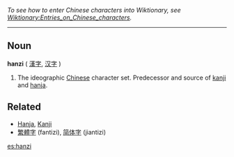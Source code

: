 ''To see how to enter Chinese characters into Wiktionary, see [[Wiktionary:Entries_on_Chinese_characters]].''
----

==Noun==
'''hanzi''' ( <font lang="zh">[[漢字]], [[汉字]]</font> )

#The ideographic [[Chinese]] character set.  Predecessor and source of [[kanji]] and [[hanja]].

==Related==
*[[Hanja]], [[Kanji]]
*[[繁體字]] (fantizi), [[简体字]] (jiantizi)

[[es:hanzi]]